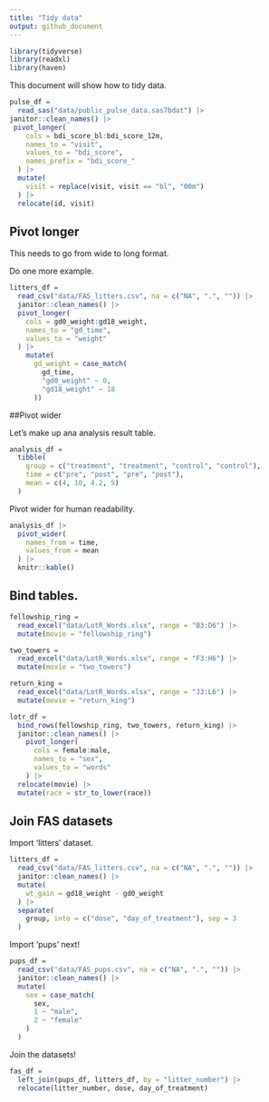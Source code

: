 ```yaml
---
title: "Tidy data"
output: github_document
---
```


```r
library(tidyverse)
library(readxl)
library(haven)
```

This document will show how to tidy data.

```r
pulse_df = 
  read_sas("data/public_pulse_data.sas7bdat") |>
janitor::clean_names() |>
 pivot_longer(
    cols = bdi_score_bl:bdi_score_12m,
    names_to = "visit",
    values_to = "bdi_score", 
    names_prefix = "bdi_score_"
  ) |>
  mutate(
    visit = replace(visit, visit == "bl", "00m")
  ) |>
  relocate(id, visit)
```

## Pivot longer 

This needs to go from wide to long format. 


Do one more example. 

```r
litters_df = 
  read_csv("data/FAS_litters.csv", na = c("NA", ".", "")) |>
  janitor::clean_names() |>
  pivot_longer(
    cols = gd0_weight:gd18_weight,
    names_to = "gd_time",
    values_to = "weight"
  ) |>
    mutate(
      gd_weight = case_match(
        gd_time,
        "gd0_weight" ~ 0,
        "gd18_weight" ~ 18
      ))
```

##Pivot wider

Let's make up ana analysis result table.

```r
analysis_df =
  tibble(
    group = c("treatment", "treatment", "control", "control"),
    time = c("pre", "post", "pre", "post"),
    mean = c(4, 10, 4.2, 5)
  )
```

Pivot wider for human readability.

```r
analysis_df |>
  pivot_wider(
    names_from = time,
    values_from = mean
  ) |>
  knitr::kable()
```

## Bind tables.

```r
fellowship_ring = 
  read_excel("data/LotR_Words.xlsx", range = "B3:D6") |>
  mutate(movie = "fellowship_ring")

two_towers = 
  read_excel("data/LotR_Words.xlsx", range = "F3:H6") |>
  mutate(movie = "two_towers")

return_king = 
  read_excel("data/LotR_Words.xlsx", range = "J3:L6") |>
  mutate(movie = "return_king")

lotr_df = 
  bind_rows(fellowship_ring, two_towers, return_king) |>
  janitor::clean_names() |>
    pivot_longer(
      cols = female:male,
      names_to = "sex", 
      values_to = "words"
    ) |>
  relocate(movie) |>
  mutate(race = str_to_lower(race))
```

## Join FAS datasets

Import 'litters' dataset.

```r
litters_df = 
  read_csv("data/FAS_litters.csv", na = c("NA", ".", "")) |>
  janitor::clean_names() |>
  mutate(
    wt_gain = gd18_weight - gd0_weight
  ) |>
  separate(
    group, into = c("dose", "day_of_treatment"), sep = 3
  )
```

Import 'pups' next!

```r
pups_df = 
  read_csv("data/FAS_pups.csv", na = c("NA", ".", "")) |>
  janitor::clean_names() |>
  mutate(
    sex = case_match(
      sex,
      1 ~ "male",
      2 ~ "female"
    )
  )
```

Join the datasets!

```r
fas_df = 
  left_join(pups_df, litters_df, by = "litter_number") |>
  relocate(litter_number, dose, day_of_treatment)
```

